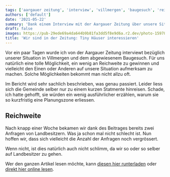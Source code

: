 ```yaml
---
tags: ['aargauer zeitung', 'interview', 'villmergen', 'baugesuch', 'reichweite']
authors: ['default']
date: '2021-05-22'
summary: 'Dank einem Interview mit der Aargauer Zeitung über unsere Situation in Villmergen und das abgewiesene Baugesuch, konnten wir unsere Reichweite erhöhen.'
draft: false
images: https://pub-29ede69a4da644b9b81fa3dd5f8e9d6a.r2.dev/photo-1597852224513-23f6e8cdeccb-scaled.webp
title: 'Wir sind in der Zeitung: Tiny Häuser interessieren'
---
```


Vor ein paar Tagen wurde ich von der Aargauer Zeitung interviewt bezüglich
unserer Situation in Villmergen und dem abgewiesenem Baugesuch. Für uns
natürlich eine tolle Möglichkeit, ein wenig an Reichweite zu gewinnen und
vielleicht den Einen oder Anderen auf unsere Situation aufmerksam zu machen.
Solche Möglichkeiten bekommt man nicht allzu oft.

Im Bericht wird sehr sachlich beschrieben, was genau passiert. Leider liess
sich die Gemeinde selber nur zu einem kurzen Statmente hinreisen. Schade, ich
hatte gehofft, sie würden ein wenig ausführlicher erzählen, warum sie so
kurzfristig eine Planungszone erliessen.

## Reichweite

Nach knapp einer Woche bekamen wir dank des Beitrages bereits zwei Anfragen
von Landbesitzern. Was ja schon mal nicht schlecht ist. Nun hoffen wir, dass
sich vielleicht die Anzahl der Anfragen noch vergrössert.

Wenn nicht, ist dies natürlich auch nicht schlimm, da wir so oder so selber
auf Landbesitzer zu gehen.

Wer den ganzen Artikel lesen möchte, kann [diesen hier runterladen](https://www.kokomo.house/wp-content/uploads/2021/05/Villmergen-Gemeinde-sagt-Nein-zu-weiteren-Tiny-Häusern-im-Ballygebiet_-Ich-hab-nicht-schlecht-gestaunt-dass-das-nun-plötzlich-nicht-mehr-möglich-sein-soll.pdf)
oder [direkt hier online lesen](https://www.aargauerzeitung.ch/aargau/freiamt/villmergen-gemeinde-sagt-nein-zu-weiteren-tiny-haeusern-im-ballygebiet-ich-hab-nicht-schlecht-gestaunt-dass-das-nun-ploetzlich-nicht-mehr-moeglich-sein-soll-ld.2134648).
